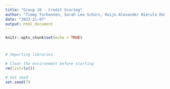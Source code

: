 ```yaml
---
title: "Group 10 - Credit Scoring"
author: "Timmy Tschannen, Sarah Lea Schürc, Keijo Alexander Nierula Roman Krass"
date: "2023-11-07"
output: html_document
---
```


```r
knitr::opts_chunk$set(echo = TRUE)
```

# 

```r
# Importing libraries

# Clear the environment before starting
rm(list=ls())

# Set seed
set.seed(7)


```

